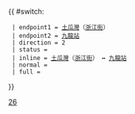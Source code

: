 {{ #switch: {{{format|}}}
  | endpoint1 = [[土瓜灣]]（[[浙江街]]）
  | endpoint2 = [[九龍站 (港鐵)|九龍站]]
  | direction = 2
  | status = 
  | inline = [[土瓜灣]]（[[浙江街]]） ↔ [[九龍站 (港鐵)|九龍站]]
  | normal =
  | full =
}}<noinclude>[[Category:九龍專線小巴路線模板|26]]</noinclude>